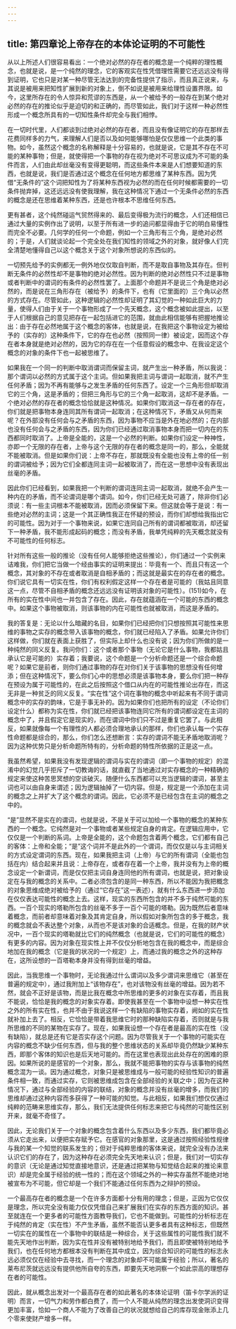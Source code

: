 ```yaml
---
---
---
```

title: 第四章论上帝存在的本体论证明的不可能性
---





从以上所述人们很容易看出：一个绝对必然的存在者的概念是一个纯粹的理性概念，也就是说，是一个纯然的理念，它的客观实在性凭借理性需要它还远远没有得到证明，它也只是对某一种尽管无法达到的完备性提供了指示，而且真正说来，与其说是被用来把知性扩展到新的对象上，倒不如说是被用来给理性设置界限。如今，这里所存在的令人惊异和荒谬的东西是，从一个被给予的一般存在到某个绝对必然的存在的推论似乎是迫切的和正确的，而尽管如此，我们对于这样一种必然性形成一个概念所具有的一切知性条件却完全与我们相悖。

在一切时代里，人们都谈到过绝对必然的存在者，而且没有像证明它的存在那样去花费同样多的力气，来理解人们是否以及如何能够哪怕是仅仅思维一个此类的事物。如今，虽然这个概念的名称解释是十分容易的，也就是说，它是其不存在不可能的某种事物；但是，就使得把一个事物的存在视为绝对不可思议成为不可能的条件而言，人们由此却丝毫没有变得更聪明，而这些条件本来是人们想要知道的东西，也就是说，我们是否通过这个概念在任何地方都思维了某种东西。因为凭借“无条件的”这个词把知性为了将某种东西视为必然的而在任何时候都需要的一切条件抛弃掉，这还远远没有使我理解，我在这种情况下通过一个无条件必然的东西的概念是还在思维着某种东西，还是也许根本不思维任何东西。

更有甚者，这个纯然碰运气贸然得来的、最后变得极为流行的概念，人们还相信已通过大量的实例作出了说明，以至于所有进一步的追问都显得由于它的明白易懂性而完全不必要。几何学的任何一个命题，例如一个三角形有三个角，是绝对必然的；于是，人们就谈论起一个完全处在我们知性的领域之外的对象，就好像人们完全清楚地懂得自己以这个概念关于这个对象所想说的东西似的。

一切预先给予的实例都无一例外地仅仅取自判断，而不是取自事物及其存在。但判断无条件的必然性却不是事物的绝对必然性。因为判断的绝对必然性只不过是事物或者判断中的谓词的有条件的必然性罢了。上面那个命题并不是说三个角是绝对必然的，而是说在三角形存在（被给予）的条件下，也有（它里面的）三个角以必然的方式存在。尽管如此，这种逻辑的必然性却证明了其幻觉的一种如此巨大的力量，使得人们由于关于一个事物形成了一个先天概念，这个概念被如此提出，以至于人们根据自己的意见把存在一起包括进它的范围，就由此相信能够有把握地推论出：由于存在必然地属于这个概念的客体，也就是说，在我把这个事物设定为被给予的（实存的）这种条件下，它的存在也必然（按照同一律）被设定，因而这个存在者本身就是绝对必然的，因为它的存在在一个任意假设的概念中、在我设定这个概念的对象的条件下也一起被思维了。

如果我在一个同一的判断中取消谓词而保留主词，就产生出一种矛盾，所以我说：那个谓词以必然的方式属于这个主词。但如果我把主词与谓词一起取消，就不产生任何矛盾；因为不再有能够与之发生矛盾的任何东西了。设定一个三角形但却取消它的三个角，这是矛盾的；但把三角形与它的三个角一起取消，这却不是矛盾。一个绝对必然的存在者的概念恰恰就是这种情况。如果你们取消这一存在者的存在，你们就是把事物本身连同其所有谓词一起取消；在这种情况下，矛盾又从何而来呢？在外部没有任何会与之矛盾的东西，因为事物不应当是外在地必然的；在内部也没有任何会与之矛盾的东西，因为你们已经通过取消事物本身而把一切内在的东西都同时取消了。上帝是全能的，这是一个必然的判断。如果你们设定一种神性，亦即一个无限的存在者，上帝与这个无限的存在者的概念是同一的，那么，全能就不能被取消。但是如果你们说：上帝不存在，那就既没有全能也没有上帝的任一别的谓词被给予；因为它们全都连同主词一起被取消了，而在这一思想中没有表现出丝毫的矛盾。

因此你们已经看到，如果我把一个判断的谓词连同主词一起取消，就绝不会产生一种内在的矛盾，而不论谓词是哪个谓词。如今，你们已经无处可遁了，除非你们必须说：有一些主词根本不能被取消，因而必须保留下来。但这就会等于是说：有一些绝对必然的主词；这是一个其正确性我正在怀疑的预设，而你们却想给我指出它的可能性。因为对于一个事物来说，如果它连同自己所有的谓词都被取消，却还留下一种矛盾，我不能形成起码的概念；而没有矛盾，我单凭纯粹的先天概念就没有不可能性的任何标志。

针对所有这些一般的推论（没有任何人能够拒绝这些推论），你们通过一个实例来诘难我，你们把它当做一个经由事实的证明来提出：毕竟有一个、而且只有这一个概念，其对象的不存在或者取消是自相矛盾的；而这就是最实在的存在者的概念。你们说它具有一切实在性，你们有权利假定这样一个存在者是可能的（我姑且同意这一点，尽管不自相矛盾的概念还远远没有证明该对象的可能性）。(151)如今，在所有的实在性中间也一并包含了存在。因此，存在就蕴涵在一个可能的东西的概念中。如果这个事物被取消，则该事物的内在可能性也就被取消，而这是矛盾的。

我的答复是：无论以什么暗藏的名目，如果你们已经把你们只想按照其可能性来思维的事物之实存的概念带入该事物的概念，你们就已经陷入了矛盾。如果允许你们这样做，你们就在表面上获胜了，但实际上却什么也没有说；因为你们所做的是一种纯然的同义反复。我问你们：这个或者那个事物（无论它是什么事物，我都姑且承认它是可能的）实存着；我要说，这个命题是一个分析命题还是一个综合命题呢？如果它是前者，则你们通过事物的存在对你们关于该事物的思想没有任何增添；但在这种情况下，要么你们心中的思想必须是该事物本身，要么你们把一种存在预设为属于可能性的，在此之后按照这个借口从内在的可能性推论出存在，而这无非是一种贫乏的同义反复。“实在性”这个词在事物的概念中听起来有不同于谓词概念中的实存的韵味，它是于事无补的。因为如果你们也把所有的设定（不论你们设定什么）都称为实在性，你们就已经把该事物连同它所有的谓词都设定在主词的概念中了，并且假定它是现实的，而在谓词中你们只不过是重复它罢了。与此相反，如果就像每一个有理性的人都必须合理地承认的那样，你们也承认每一个实存性命题都是综合的，那么，你们怎么还想断言：实存的谓词不能无矛盾地取消呢？因为这种优势只是分析命题所特有的，分析命题的特性所依据的正是这一点。

我虽然希望，如果我没有发现逻辑的谓词与实在的谓词（即一个事物的规定）的混淆中的幻觉几乎拒斥了一切教诲的话，就直截了当地通过对实存概念的一种精确的规定来使这种苦思冥想的空谈破灭。随便什么东西都可以充当逻辑的谓词，甚至主词也可以由自身来谓述；因为逻辑抽掉了一切内容。但是，规定是一个添加在主词的概念之上并扩大了这个概念的谓词。因此，它必须不是已经包含在主词的概念之中的。

“是”显然不是实在的谓词，也就是说，不是关于可以加给一个事物的概念的某种东西的一个概念。它纯然是对一个事物或者某些规定自身的肯定。在逻辑应用中，它仅仅是一个判断的系词。上帝是全能的，这个命题包含着两个概念，它们都有自己的客体：上帝和全能；“是”这个词并不是此外的一个谓词，而仅仅是以与主词相关的方式设定谓词的东西。现在，如果我把主词（上帝）与它的所有谓词（全能也包括在内）结合起来并且说：上帝存在，或者存在着一个上帝，我并没有为上帝的概念设定一个新谓词，而是仅仅把主词自身连同他的所有谓词，也就是说，把对象设定在与我的概念的关系中。二者必须包含的是同一种东西，所以不能因为我把概念的对象思维成绝对被给予的（通过“它存在”这一表述），就有什么东西进一步添加在仅仅表达可能性的概念上去。这样，现实的东西所包含的并不多于纯然可能的东西。一百个现实的塔勒所包含的丝毫不多于一百个可能的塔勒。因为既然后者意味着概念，而前者却意味着对象及其肯定自身，所以假如对象所包含的多于概念，我的概念就会不表达整个对象，从而也不是该对象的合适概念。但是，在我的财产状况中，一百个现实的塔勒就比它们的纯然概念（也就是说，它们的可能性的概念）有更多的内容。因为对象在现实性上并不仅仅分析地包含在我的概念中，而是综合地加在我的概念（它是我的状况的一个规定）上，而通过我的概念之外的这种存在，这所设想的一百塔勒本身并没有得到丝毫的增益。

因此，当我思维一个事物时，无论我通过什么谓词以及多少谓词来思维它（甚至在普遍的规定中），通过我附加上“该物存在”，也对该物没有丝毫的增益。因为若不然，就会不正好是该物，而是比我在概念中所思维的更多的对象在实存着，而且我不能说，恰恰是我的概念的对象实存着。即使我甚至在一个事物中设想一种实在性之外的所有实在性，也并不由于我说这样一个有缺陷的事物实存着，阙如的实在性就补加上去了。相反，它恰恰是带着我思维它时的那种缺陷实存着，否则就是与我所思维的不同的某物在实存了。现在，如果我设想一个存在者是最高的实在性（没有缺陷），就总是还有它是否实存这个问题。因为尽管我关于一个事物的可能实在内容的概念不缺少任何东西，但与我的整个思维状态的关系却毕竟仍然缺少某种东西，即那个客体的知识也是后天地可能的。而在这里也表现出此处存在的困难的原因。如果所说的是感官的一个对象，那么，我就不能把事物的实存与该事物的纯然概念混为一谈。因为通过概念，对象只是被思维成与一般可能的经验性知识的普遍条件相一致，而通过实存，它则被思维成包含在全部经验的关联之中；因为在这种情况下，通过与全部经验的内容的联结，对象的概念并没有丝毫的增多，而我们的思维却通过这种内容而多获得了一种可能的知觉。与此相反，如果我们想仅仅通过纯粹的范畴来思维实存，那么，我们无法提供任何标志来把它与纯然的可能性区别开来，就毫不奇怪了。

因此，无论我们关于一个对象的概念包含着什么东西以及多少东西，我们都毕竟必须从它走出来，以便把实存赋予它。在感官的对象那里，这是通过按照经验性规律与我的某一个知觉的联系发生的；但对于纯粹思维的客体来说，就完全没有办法来认识它们的存在了，因为这种存在必须完全先天地来认识；但是，我们对一切实存的意识（无论是通过知觉直接地意识，还是通过把某物与知觉结合起来的推论来意识）却是完全属于经验的统一性的；而在这个领域之外的一种实存虽然不能绝对地被宣布为不可能，但它却是一个我们不能通过任何东西为之辩护的预设。

一个最高存在者的概念是一个在许多方面都十分有用的理念；但是，正因为它仅仅是理念，所以完全没有能力仅仅凭借自己来扩展我们在实存的东西方面的知识。甚至就连在一个更多者的可能性方面教导我们，它也不能做到。可能性的分析标志在于纯然的肯定（实在性）不产生矛盾，虽然不能否认更多者具有这种标志，但既然一切实在的属性在一个事物中的联结是一种综合，关于这些属性的可能性我们就不能先天地作出判断，因为实在性并没有被特别地给予我们，而且即使被特别地给予我们，也在任何地方都根本没有判断在其中成立，因为综合知识的可能性的标志永远必须仅仅在经验中去寻找，而一个理念的对象却不可能属于经验；所以，著名的莱布尼茨就远远没有提供他所自夸的东西，即要先天地洞察一个如此崇高的理想存在者的可能性。

因此，就从概念出发对一个最高存在者的如此著名的本体论证明（笛卡尔学派的证明）而言，一切气力和劳作都白费了，而一个人不能从纯然的理念出发使洞识变得更加丰富，恰如一个商人不能为了改善自己的状况就想给自己的库存现金账添上几个零来使财产增多一样。